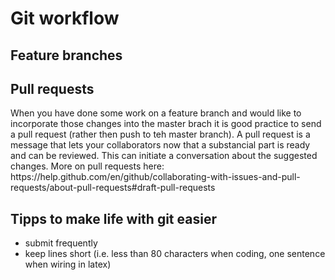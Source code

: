 # Git workflow

## Feature branches


## Pull requests
When you have done some work on a feature branch and would like to incorporate those changes into the master brach it is good practice to send a pull request (rather then push to teh master branch).
A pull request is a message that lets your collaborators now that a substancial part is ready and can be reviewed. 
This can initiate a conversation about the suggested changes. More on pull requests here:  
https://help.github.com/en/github/collaborating-with-issues-and-pull-requests/about-pull-requests#draft-pull-requests

## Tipps to make life with git easier
- submit frequently
- keep lines short (i.e. less than 80 characters when coding, one sentence when wiring in latex)
